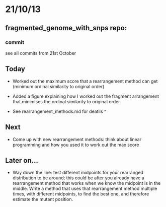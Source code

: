 21/10/13
========================================================

fragmented_genome_with_snps repo:
---------------------------------

### commit

see all commits from 21st October

## Today

- Worked out the maximum score that a rearrangement method can get (minimum ordinal similarity to original order)

- Added a figure explaining how I worked out the fragment arrangement that minimises the ordinal similarity to original order

- See rearrangement_methods.md for deatils ^

## Next

- Come up with new rearrangement methods: think about linear programming and how you used it to work out the max score

## Later on...

- Way down the line: test different midpoints for your rearranged distribution to be around; this could be after you already have a rearrangement method that works when we know the midpoint is in the middle. Write a method that uses that rearrangement method multiple times, with different midpoints, to find the best one, and therefore estimate the mutant position.